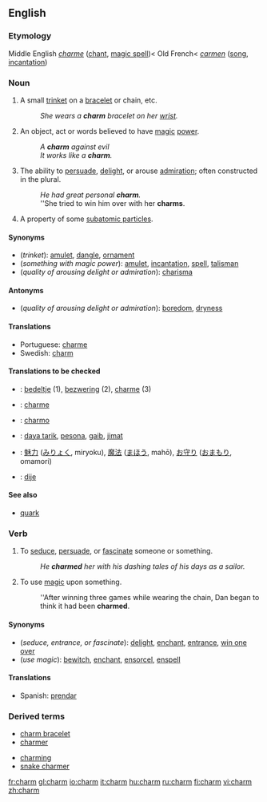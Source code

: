 ==English==

===Etymology===
Middle English ''[[charme]]'' ([[chant]], [[magic spell]])< Old French< {{L.}} ''[[carmen]]'' ([[song]], [[incantation]])

===Noun===
{{en-noun}}

# A small [[trinket]] on a [[bracelet]] or chain, etc.
#:''She wears a '''charm''' bracelet on her [[wrist]].''
# An object, act or words believed to have [[magic]] [[power]].
#:''A '''charm''' against evil''
#:''It works like a '''charm'''.''
# The ability to [[persuade]], [[delight]], or arouse [[admiration]]; often constructed in the plural.
#:''He had great personal '''charm'''.''
#:''She tried to win him over with her '''charms'''.
# {{physics}} A property of some [[subatomic particle]]s.

====Synonyms====
*(''trinket''): [[amulet]], [[dangle]], [[ornament]]
*(''something with magic power''): [[amulet]], [[incantation]], [[spell]], [[talisman]]
*(''quality of arousing delight or admiration''): [[charisma]]

====Antonyms====
*(''quality of arousing delight or admiration''): [[boredom]], [[dryness]]

====Translations====
{{trans-top|trinket}}
{{trans-mid}}
{{trans-bottom}}

{{trans-top|something with magic power}}
{{trans-mid}}
{{trans-bottom}}

{{trans-top|quality of inspiring delight or admiration}}
*Portuguese: [[charme]] {{m}}
*Swedish: [[charm]]
{{trans-mid}}
{{trans-bottom}}

{{trans-top|property of subatomic particle}}
{{trans-mid}}
{{trans-bottom}}

====Translations to be checked====
{{checktrans}}
{{top}}
*{{ttbc|Dutch}}: [[bedeltje]] (1), [[bezwering]] (2), [[charme]] (3)
*{{ttbc|French}}: [[charme]]
*{{ttbc|Ido}}: [[charmo]]
*{{ttbc|Indonesian}}: [[daya tarik]], [[pesona]], [[gaib]], [[jimat]]
{{mid}}
*{{ttbc|Japanese}}: [[魅力]] ([[みりょく]], miryoku), [[魔法]] ([[まほう]], mahō), [[お守り]] ([[おまもり]], omamori)
*{{ttbc|Spanish}}: [[dije]] {{m}}
{{bottom}}

====See also====
*[[quark]]

===Verb===
{{en-verb}}

# To [[seduce]], [[persuade]], or [[fascinate]] someone or something.
#:''He '''charmed''' her with his dashing tales of his days as a sailor.''
# {{transitive}} To use [[magic]] upon something.
#:''After winning three games while wearing the chain, Dan began to think it had been '''charmed'''.

====Synonyms====
*(''seduce, entrance, or fascinate''): [[delight]], [[enchant]], [[entrance]], [[win one over]]
*(''use magic''): [[bewitch]], [[enchant]], [[ensorcel]], [[enspell]]

====Translations====
*Spanish: [[prendar]]

===Derived terms===
{{top}}
*[[charm bracelet]]
*[[charmer]]
{{mid}}
*[[charming]]
*[[snake charmer]]
{{bottom}}

[[fr:charm]]
[[gl:charm]]
[[io:charm]]
[[it:charm]]
[[hu:charm]]
[[ru:charm]]
[[fi:charm]]
[[vi:charm]]
[[zh:charm]]
